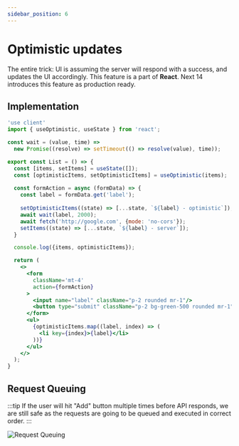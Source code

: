 ```yaml
---
sidebar_position: 6
---
```


# Optimistic updates
The entire trick: UI is assuming the server will respond with a success, and updates the UI accordingly.
This feature is a part of **React**. Next 14 introduces this feature as production ready.

## Implementation
```jsx
'use client'
import { useOptimistic, useState } from 'react';

const wait = (value, time) =>
  new Promise((resolve) => setTimeout(() => resolve(value), time));

export const List = () => {
  const [items, setItems] = useState([]);
  const [optimisticItems, setOptimisticItems] = useOptimistic(items);
  
  const formAction = async (formData) => {
    const label = formData.get('label');
    
    setOptimisticItems((state) => [...state, `${label} - optimistic`]);
    await wait(label, 2000);
    await fetch('http://google.com', {mode: 'no-cors'});
    setItems((state) => [...state, `${label} - server`]);
  }

  console.log({items, optimisticItems});

  return (
    <>
      <form
        className='mt-4'
        action={formAction}
      >
        <input name="label" className="p-2 rounded mr-1"/>
        <button type="submit" className="p-2 bg-green-500 rounded mr-1">Add</button>
      </form>
      <ul>  
        {optimisticItems.map((label, index) => (
          <li key={index}>{label}</li>
        ))}
      </ul>
    </>
  );
}
```

## Request Queuing
:::tip
If the user will hit "Add" button multiple times before API responds, we are still safe 
as the requests are going to be queued and executed in correct order. 
:::

![Request Queuing](/img/request-queuing.png)

<JLayout/>
